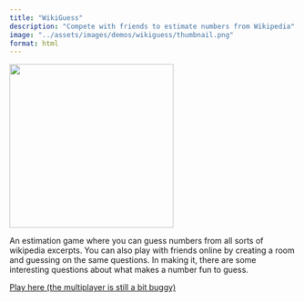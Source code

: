 ```yaml
---
title: "WikiGuess"
description: "Compete with friends to estimate numbers from Wikipedia"
image: "../assets/images/demos/wikiguess/thumbnail.png"
format: html
---
```


![](../assets/images/demos/wikiguess/thumbnail.png){width=3in}

An estimation game where you can guess numbers from all sorts of wikipedia excerpts. You can also play with friends online by creating a room and guessing on the same questions. In making it, there are some interesting questions about what makes a number fun to guess. 

[Play here (the multiplayer is still a bit buggy)](https://www.wikiguess.io)
